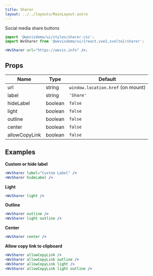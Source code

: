 ```yaml
---
title: Sharer
layout: ../../layouts/MainLayout.astro
---
```



Social media share buttons

<div class="not-prose component-preview">
<WvSharer client:load url="https://wevis.info" />
</div>

```jsx
import '@wevisdemo/ui/styles/sharer.css';
import WvSharer from '@wevisdemo/ui/{react,vue2,svelte}/sharer';

<WvSharer url="https://wevis.info" />;
```

## Props

| Name          | Type    | Default                           |
| ------------- | ------- | --------------------------------- |
| url           | string  | `window.location.href` (on mount) |
| label         | string  | `'Share'`                         |
| hideLabel     | boolean | `false`                           |
| light         | boolean | `false`                           |
| outline       | boolean | `false`                           |
| center        | boolean | `false`                           |
| allowCopyLink | boolean | `false`                           |

## Examples

**Custom or hide label**

<div class="not-prose component-preview">
<WvSharer client:load label="Custom Label" />
<WvSharer client:load hideLabel />
</div>

```jsx
<WvSharer label="Custom Label" />
<WvSharer hideLabel />
```

**Light**

<div class="not-prose component-preview preview-dark">
<WvSharer client:load light />
</div>

```jsx
<WvSharer light />
```

**Outline**

<div class="flex gap-2">
  <div class="not-prose component-preview">
  <WvSharer client:load outline />
  </div>
  <div class="not-prose component-preview preview-dark">
  <WvSharer client:load light outline />
  </div>
</div>

```jsx
<WvSharer outline />
<WvSharer light outline />
```

**Center**

<div class="not-prose component-preview">
<WvSharer client:load center />
</div>

```jsx
<WvSharer center />
```

**Allow copy link to clipboard**

<div class="flex gap-2">
  <div class="not-prose component-preview">
  <WvSharer client:load allowCopyLink />
  <WvSharer client:load allowCopyLink outline />
  </div>
  <div class="not-prose component-preview preview-dark">
  <WvSharer client:load allowCopyLink light />
  <WvSharer client:load allowCopyLink outline light />
  </div>
</div>

```jsx
<WvSharer allowCopyLink />
<WvSharer allowCopyLink outline />
<WvSharer allowCopyLink light />
<WvSharer allowCopyLink light outline />
```
